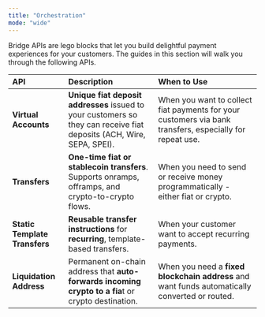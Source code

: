 ```yaml
---
title: "Orchestration"
mode: "wide"
---
```


Bridge APIs are lego blocks that let you build delightful payment experiences for your customers. The guides in this section will walk you through the following APIs.

| **API**                       | **Description**                                                                                                       | **When to Use**                                                                                          |
| :---------------------------- | :-------------------------------------------------------------------------------------------------------------------- | :------------------------------------------------------------------------------------------------------- |
| **Virtual Accounts**          | **Unique fiat deposit addresses** issued to your customers so they can receive fiat deposits (ACH, Wire, SEPA, SPEI). | When you want to collect fiat payments for your customers via bank transfers, especially for repeat use. |
| **Transfers**                 | **One-time fiat or stablecoin transfers**. Supports onramps, offramps, and crypto-to-crypto flows.                    | When you need to send or receive money programmatically - either fiat or crypto.                         |
| **Static Template Transfers** | **Reusable transfer instructions** for **recurring**, template-based transfers.                                       | When your customer want to accept recurring payments.                                                    |
| **Liquidation Address**       | Permanent on-chain address that **auto-forwards incoming crypto to a fia**t or crypto destination.                    | When you need a **fixed blockchain address** and want funds automatically converted or routed.           |